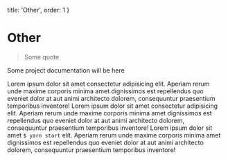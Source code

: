 
  title: 'Other',
  order: 1
}

# Other

> Some quote

Some project <Link href="http://google.com">documentation</Link> will be here

Lorem ipsum dolor <Link to="github">sit amet</Link> consectetur adipisicing elit. Aperiam rerum unde maxime corporis minima amet dignissimos est repellendus quo eveniet dolor at aut animi architecto dolorem, consequuntur praesentium temporibus inventore!
Lorem ipsum dolor sit amet consectetur adipisicing elit. Aperiam rerum unde maxime corporis minima amet dignissimos est repellendus quo eveniet dolor at aut animi architecto dolorem, consequuntur praesentium temporibus inventore!
Lorem ipsum dolor sit amet `$ yarn start` elit. Aperiam rerum unde maxime corporis minima amet dignissimos est repellendus quo eveniet dolor at aut animi architecto dolorem, consequuntur praesentium temporibus inventore!
